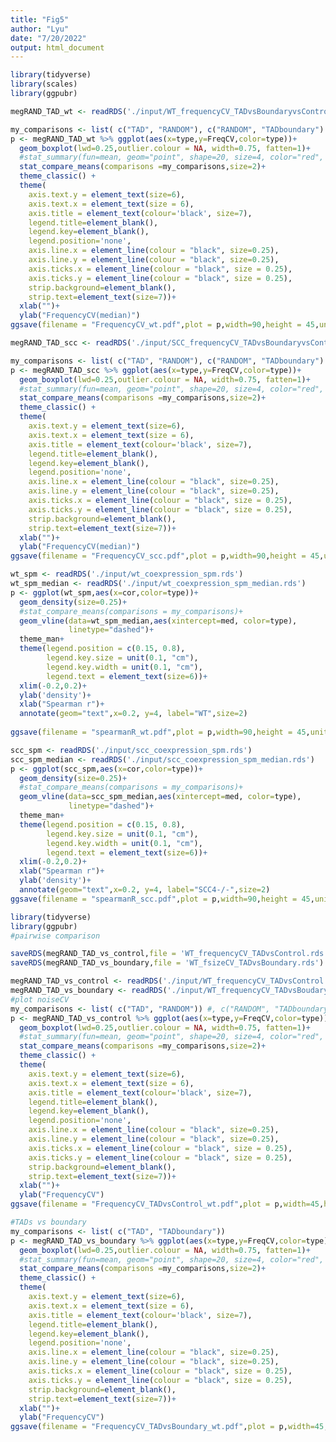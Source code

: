 ```yaml
---
title: "Fig5"
author: "Lyu"
date: "7/20/2022"
output: html_document
---
```


```r
library(tidyverse)
library(scales)
library(ggpubr)
```

```r
megRAND_TAD_wt <- readRDS('./input/WT_frequencyCV_TADvsBoundaryvsControl.rds')

my_comparisons <- list( c("TAD", "RANDOM"), c("RANDOM", "TADboundary") )
p <- megRAND_TAD_wt %>% ggplot(aes(x=type,y=FreqCV,color=type))+
  geom_boxplot(lwd=0.25,outlier.colour = NA, width=0.75, fatten=1)+
  #stat_summary(fun=mean, geom="point", shape=20, size=4, color="red", fill="red") +
  stat_compare_means(comparisons =my_comparisons,size=2)+
  theme_classic() +
  theme(
    axis.text.y = element_text(size=6),
    axis.text.x = element_text(size = 6),
    axis.title = element_text(colour='black', size=7),
    legend.title=element_blank(),
    legend.key=element_blank(),
    legend.position='none',
    axis.line.x = element_line(colour = "black", size=0.25),
    axis.line.y = element_line(colour = "black", size=0.25),
    axis.ticks.x = element_line(colour = "black", size = 0.25),
    axis.ticks.y = element_line(colour = "black", size = 0.25),
    strip.background=element_blank(),
    strip.text=element_text(size=7))+
  xlab("")+
  ylab("FrequencyCV(median)")
ggsave(filename = "FrequencyCV_wt.pdf",plot = p,width=90,height = 45,units = "mm", dpi = 300)

```

```r
megRAND_TAD_scc <- readRDS('./input/SCC_frequencyCV_TADvsBoundaryvsControl.rds')

my_comparisons <- list( c("TAD", "RANDOM"), c("RANDOM", "TADboundary") )
p <- megRAND_TAD_scc %>% ggplot(aes(x=type,y=FreqCV,color=type))+
  geom_boxplot(lwd=0.25,outlier.colour = NA, width=0.75, fatten=1)+
  #stat_summary(fun=mean, geom="point", shape=20, size=4, color="red", fill="red") +
  stat_compare_means(comparisons =my_comparisons,size=2)+
  theme_classic() +
  theme(
    axis.text.y = element_text(size=6),
    axis.text.x = element_text(size = 6),
    axis.title = element_text(colour='black', size=7),
    legend.title=element_blank(),
    legend.key=element_blank(),
    legend.position='none',
    axis.line.x = element_line(colour = "black", size=0.25),
    axis.line.y = element_line(colour = "black", size=0.25),
    axis.ticks.x = element_line(colour = "black", size = 0.25),
    axis.ticks.y = element_line(colour = "black", size = 0.25),
    strip.background=element_blank(),
    strip.text=element_text(size=7))+
  xlab("")+
  ylab("FrequencyCV(median)")
ggsave(filename = "FrequencyCV_scc.pdf",plot = p,width=90,height = 45,units = "mm", dpi = 300)
```

```r
wt_spm <- readRDS('./input/wt_coexpression_spm.rds')
wt_spm_median <- readRDS('./input/wt_coexpression_spm_median.rds')
p <- ggplot(wt_spm,aes(x=cor,color=type))+
  geom_density(size=0.25)+
  #stat_compare_means(comparisons = my_comparisons)+
  geom_vline(data=wt_spm_median,aes(xintercept=med, color=type),
             linetype="dashed")+
  theme_man+
  theme(legend.position = c(0.15, 0.8),
        legend.key.size = unit(0.1, "cm"),
        legend.key.width = unit(0.1, "cm"),
        legend.text = element_text(size=6))+
  xlim(-0.2,0.2)+
  ylab('density')+
  xlab("Spearman r")+
  annotate(geom="text",x=0.2, y=4, label="WT",size=2)
  
ggsave(filename = "spearmanR_wt.pdf",plot = p,width=90,height = 45,units = "mm", dpi = 300)
```

```r
scc_spm <- readRDS('./input/scc_coexpression_spm.rds')
scc_spm_median <- readRDS('./input/scc_coexpression_spm_median.rds')
p <- ggplot(scc_spm,aes(x=cor,color=type))+
  geom_density(size=0.25)+
  #stat_compare_means(comparisons = my_comparisons)+
  geom_vline(data=scc_spm_median,aes(xintercept=med, color=type),
             linetype="dashed")+
  theme_man+
  theme(legend.position = c(0.15, 0.8),
        legend.key.size = unit(0.1, "cm"),
        legend.key.width = unit(0.1, "cm"),
        legend.text = element_text(size=6))+
  xlim(-0.2,0.2)+
  xlab("Spearman r")+
  ylab('density')+
  annotate(geom="text",x=0.2, y=4, label="SCC4-/-",size=2)
ggsave(filename = "spearmanR_scc.pdf",plot = p,width=90,height = 45,units = "mm", dpi = 300)
```

```r
library(tidyverse)
library(ggpubr)
#pairwise comparison

saveRDS(megRAND_TAD_vs_control,file = 'WT_frequencyCV_TADvsControl.rds')
saveRDS(megRAND_TAD_vs_boundary,file = 'WT_fsizeCV_TADvsBoundary.rds')

megRAND_TAD_vs_control <- readRDS('./input/WT_frequencyCV_TADvsControl.rds')
megRAND_TAD_vs_boundary <- readRDS('./input/WT_frequencyCV_TADvsBoudary.rds')
#plot noiseCV
my_comparisons <- list( c("TAD", "RANDOM")) #, c("RANDOM", "TADboundary") 
p <- megRAND_TAD_vs_control %>% ggplot(aes(x=type,y=FreqCV,color=type))+
  geom_boxplot(lwd=0.25,outlier.colour = NA, width=0.75, fatten=1)+
  #stat_summary(fun=mean, geom="point", shape=20, size=4, color="red", fill="red") +
  stat_compare_means(comparisons =my_comparisons,size=2)+
  theme_classic() +
  theme(
    axis.text.y = element_text(size=6),
    axis.text.x = element_text(size = 6),
    axis.title = element_text(colour='black', size=7),
    legend.title=element_blank(),
    legend.key=element_blank(),
    legend.position='none',
    axis.line.x = element_line(colour = "black", size=0.25),
    axis.line.y = element_line(colour = "black", size=0.25),
    axis.ticks.x = element_line(colour = "black", size = 0.25),
    axis.ticks.y = element_line(colour = "black", size = 0.25),
    strip.background=element_blank(),
    strip.text=element_text(size=7))+
  xlab("")+
  ylab("FrequencyCV")
ggsave(filename = "FrequencyCV_TADvsControl_wt.pdf",plot = p,width=45,height = 45,units = "mm", dpi = 300)

#TADs vs boundary
my_comparisons <- list( c("TAD", "TADboundary")) 
p <- megRAND_TAD_vs_boundary %>% ggplot(aes(x=type,y=FreqCV,color=type))+
  geom_boxplot(lwd=0.25,outlier.colour = NA, width=0.75, fatten=1)+
  #stat_summary(fun=mean, geom="point", shape=20, size=4, color="red", fill="red") +
  stat_compare_means(comparisons =my_comparisons,size=2)+
  theme_classic() +
  theme(
    axis.text.y = element_text(size=6),
    axis.text.x = element_text(size = 6),
    axis.title = element_text(colour='black', size=7),
    legend.title=element_blank(),
    legend.key=element_blank(),
    legend.position='none',
    axis.line.x = element_line(colour = "black", size=0.25),
    axis.line.y = element_line(colour = "black", size=0.25),
    axis.ticks.x = element_line(colour = "black", size = 0.25),
    axis.ticks.y = element_line(colour = "black", size = 0.25),
    strip.background=element_blank(),
    strip.text=element_text(size=7))+
  xlab("")+
  ylab("FrequencyCV")
ggsave(filename = "FrequencyCV_TADvsBoundary_wt.pdf",plot = p,width=45,height = 45,units = "mm", dpi = 300)

```

